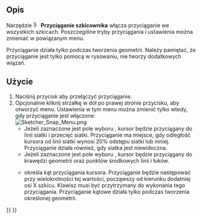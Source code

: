 <languages/>

{{Docnav/pl
|[[Sketcher_Grid/pl|Przełącz widoczność siatki]]
|[[Sketcher_RenderingOrder/pl|Ustaw kolejność renderowania]]
|[[Sketcher_Workbench/pl|środowisko pracy Szkicownik]]
|IconL=Sketcher_Grid.svg
|IconR=Sketcher_RenderingOrder.svg
|IconC=Workbench_Sketcher.svg
}}

{{GuiCommand/pl
|Name=Sketcher Snap
|Name/pl=Szkicownik: Włącz / wyłącz przyciąganie
|Workbenches=[[Sketcher_Workbench/pl|Szkicownik]]
|Version=0.21
|SeeAlso=[[Sketcher_Grid|Sketcher Grid]]
}}

<span id="Description"></span>
==Opis==

Narzędzie [[Image:Sketcher_Snap.svg|16px]] '''Przyciąganie szkicownika''' włącza przyciąganie we wszystkich szkicach. Poszczególne tryby przyciągania i ustawienia można zmieniać w powiązanym menu.

Przyciąganie działa tylko podczas tworzenia geometrii. Należy pamiętać, że przyciąganie jest tylko pomocą w rysowaniu, nie tworzy dodatkowych wiązań.

<span id="Usage"></span>
==Użycie==

# Naciśnij przycisk {{Button|[[Image:Sketcher_Snap.svg|16px]] [[Sketcher_Snap/pl|Włącz / wyłącz przyciąganie]]}} aby przełączyć przyciąganie.
# Opcjonalnie kliknij strzałkę w dół po prawej stronie przycisku, aby otworzyć menu. Ustawienia w tym menu można zmienić tylko wtedy, gdy przyciąganie jest włączone:<br>[[File:Sketcher_Snap_Menu.png]]
#* Jeżeli zaznaczone jest pole wyboru {{MenuCommand|Przyciągaj do siatki}}, kursor będzie przyciągany do linii siatki i przecięć siatki. Przyciąganie ma miejsce, gdy odległość kursora od linii siatki wynosi 20% odstępu siatki lub mniej. Przyciąganie działa również, gdy siatka jest niewidoczna.
#* Jeżeli zaznaczone jest pole wyboru {{MenuCommand|Przyciągaj do obiektów}}, kursor będzie przyciągany do krawędzi geometrii oraz punktów środkowych linii i łuków.
#* {{MenuCommand|Przyciągaj do kąta}} określa kąt przyciągania kursora. Przyciąganie będzie następować przy wielokrotności tej wartości, począwszy od kierunku dodatniej osi X szkicu. Klawisz {{KEY|Ctrl}} musi być przytrzymany do wykonania tego przyciągania. Przyciąganie kątowe działa tylko podczas tworzenia określonej geometrii.


{{Docnav/pl
|[[Sketcher_Grid/pl|Przełącz widoczność siatki]]
|[[Sketcher_RenderingOrder/pl|Ustaw kolejność renderowania]]
|[[Sketcher_Workbench/pl|środowisko pracy Szkicownik]]
|IconL=Sketcher_Grid.svg
|IconR=Sketcher_RenderingOrder.svg
|IconC=Workbench_Sketcher.svg
}}

{{Sketcher_Tools_navi{{#translation:}}}}
{{Userdocnavi{{#translation:}}}}